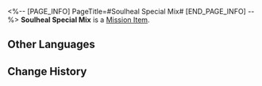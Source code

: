 <%-- [PAGE_INFO]
PageTitle=#Soulheal Special Mix#
[END_PAGE_INFO] --%>
{{Item Infobox
|id          = 140435
|image       = Item Soulheal Special Mix.png
|type        = Mission Item
|invCategory = Missions
|rarity      = 3
|effect      = 
|description = A special beverage given to you by Giovanna the dream nurse. It helps to suppress negative emotions and assists people in engaging with their normal jobs and lives.
}}
'''Soulheal Special Mix''' is a [[Mission Item]].

==Other Languages==
{{Other Languages
|en   = Soulheal Special Mix
|zhs  = 心灵慰藉特调
|zht  = 心靈慰藉特調
|ja   = メンタルヒール特製ドリンク
|ko   = 마음을 위로하는 스페셜 블렌드
|es   = Mezcla especial CuraAlma
|fr   = Breuvage spécial Soignâme
|ru   = Особая смесь «Отдушина»
|th   = เครื่องดื่มปลอบโยนจิตใจ สูตรพิเศษ
|vi   = Thức Uống Xoa Dịu Tâm Hồn
|de   = Seelenheil-Spezialmix
|id   = Ramuan Penenang Jiwa
|pt   = Mistura Especial Curalma
}}

==Change History==
{{Change History|2.0}}